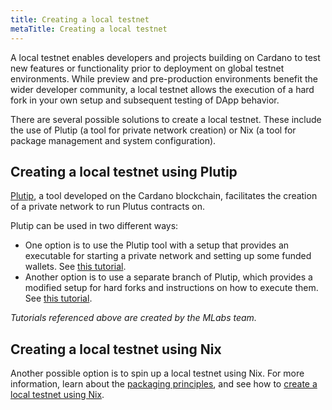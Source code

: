 ```yaml
---
title: Creating a local testnet 
metaTitle: Creating a local testnet 
---
```


A local testnet enables developers and projects building on Cardano to test new features or functionality prior to deployment on global testnet environments. While preview and pre-production environments benefit the wider developer community, a local testnet allows the execution of a hard fork in your own setup and subsequent testing of DApp behavior.

There are several possible solutions to create a local testnet. These include the use of Plutip (a tool for private network creation) or Nix (a tool for package management and system configuration).

## Creating a local testnet using Plutip

[Plutip](https://github.com/mlabs-haskell/plutip), a tool developed on the Cardano blockchain, facilitates the creation of a private network to run Plutus contracts on.

Plutip can be used in two different ways:

-   One option is to use the Plutip tool with a setup that provides an executable for starting a private network and setting up some funded wallets. See [this tutorial](https://github.com/mlabs-haskell/plutip/tree/master/local-cluster).
-   Another option is to use a separate branch of Plutip, which provides a modified setup for hard forks and instructions on how to execute them. See [this tutorial](https://github.com/mlabs-haskell/plutip/blob/vasil-local-cluster-cabal-build/vasil-hardfork.md).
    
*Tutorials referenced above are created by the MLabs team.*

## Creating a local testnet using Nix

Another possible option is to spin up a local testnet using Nix. For more information, learn about the [packaging principles](https://github.com/input-output-hk/cardano-world/blob/master/docs/explain/packaging-principles.md), and see how to [create a local testnet using Nix](https://github.com/input-output-hk/cardano-world/blob/master/docs/explain/create-testnet.md).
